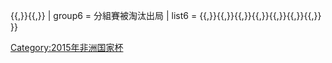 {{Navbox with columns
| name = 2015年非洲国家杯决赛圈
| title = [[2015年非洲國家盃]]決賽圈
| image = <!-- 合理使用文件：2015_Africa_Cup_of_Nations_logo.png -->[[:File:2015 Africa Cup of Nations logo.png|90px]]
| state = {{{state|<includeonly>autocollapse</includeonly>}}}
| listclass = hlist
| group1 = 冠軍
| group1style = border-right:solid 5px gold
| list1 = '''{{fb|CIV}}'''
| group2 = 亞軍
| group2style = border-right:solid 5px silver
| list2 = {{fb|GHA}}
| group3 = 季軍
| group3style = border-right:solid 5px #CD7F32
| list3 = {{fb|COD}}
| group4 = 殿軍
| group4style = border-right:solid 5px #9acdff
| list4 = {{fb|EQG}}
| group5 = 半準決賽被淘汰出局
| list5 = {{fb|ALG}}{{,}}{{fb|CGO}}{{,}}{{fb|GUI}}{{,}}{{fb|TUN}}
| group6 = 分組賽被淘汰出局
| list6 = {{fb|BFA}}{{,}}{{fb|CMR}}{{,}}{{fb|CPV}}{{,}}{{fb|GAB}}{{,}}{{fb|MLI}}{{,}}{{fb|SEN}}{{,}}{{fb|RSA}}{{,}}{{fb|ZAM}}
}}<noinclude>
{{collapsible option}}
[[Category:2015年非洲国家杯]]
</noinclude>